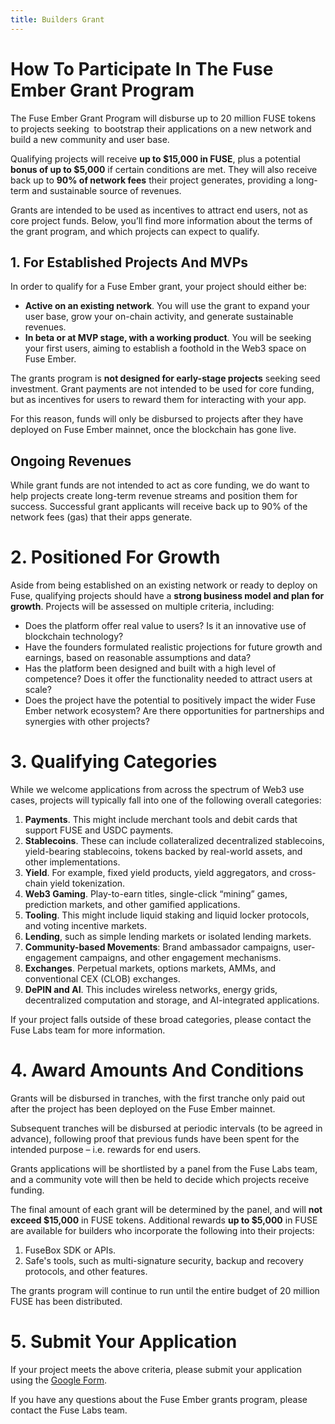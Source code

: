 ```yaml
---
title: Builders Grant
---
```


# How To Participate In The Fuse Ember Grant Program

The Fuse Ember Grant Program will disburse up to 20 million FUSE tokens to projects seeking  to bootstrap their applications on a new network and build a new community and user base.

Qualifying projects will receive **up to $15,000 in FUSE**, plus a potential **bonus of up to $5,000** if certain conditions are met. They will also receive back up to **90% of network fees** their project generates, providing a long-term and sustainable source of revenues.

Grants are intended to be used as incentives to attract end users, not as core project funds. Below, you’ll find more information about the terms of the grant program, and which projects can expect to qualify.

## 1. For Established Projects And MVPs

In order to qualify for a Fuse Ember grant, your project should either be:

* **Active on an existing network**. You will use the grant to expand your user base, grow your on-chain activity, and generate sustainable revenues.
* **In beta or at MVP stage, with a working product**. You will be seeking your first users, aiming to establish a foothold in the Web3 space on Fuse Ember.

The grants program is **not designed for early-stage projects** seeking seed investment. Grant payments are not intended to be used for core funding, but as incentives for users to reward them for interacting with your app.

For this reason, funds will only be disbursed to projects after they have deployed on Fuse Ember mainnet, once the blockchain has gone live.

## Ongoing Revenues

While grant funds are not intended to act as core funding, we do want to help projects create long-term revenue streams and position them for success. Successful grant applicants will receive back up to 90% of the network fees (gas) that their apps generate.

# 2. Positioned For Growth

Aside from being established on an existing network or ready to deploy on Fuse, qualifying projects should have a **strong business model and plan for growth**. Projects will be assessed on multiple criteria, including:

* Does the platform offer real value to users? Is it an innovative use of blockchain technology?
* Have the founders formulated realistic projections for future growth and earnings, based on reasonable assumptions and data?
* Has the platform been designed and built with a high level of competence? Does it offer the functionality needed to attract users at scale?
* Does the project have the potential to positively impact the wider Fuse Ember network ecosystem? Are there opportunities for partnerships and synergies with other projects?

# 3. Qualifying Categories

While we welcome applications from across the spectrum of Web3 use cases, projects will typically fall into one of the following overall categories:

1. **Payments**. This might include merchant tools and debit cards that support FUSE and USDC payments.
2. **Stablecoins**. These can include collateralized decentralized stablecoins, yield-bearing stablecoins, tokens backed by real-world assets, and other implementations.
3. **Yield**. For example, fixed yield products, yield aggregators, and cross-chain yield tokenization.
4. **Web3 Gaming**. Play-to-earn titles, single-click “mining” games, prediction markets, and other gamified applications.
5. **Tooling**. This might include liquid staking and liquid locker protocols, and voting incentive markets.
6. **Lending**, such as simple lending markets or isolated lending markets.
7. **Community-based Movements**: Brand ambassador campaigns, user-engagement campaigns, and other engagement mechanisms.
8. **Exchanges**. Perpetual markets, options markets, AMMs, and conventional CEX (CLOB) exchanges.
9. **DePIN and AI**. This includes wireless networks, energy grids, decentralized computation and storage, and AI-integrated applications.

If your project falls outside of these broad categories, please contact the Fuse Labs team for more information.

# 4. Award Amounts And Conditions

Grants will be disbursed in tranches, with the first tranche only paid out after the project has been deployed on the Fuse Ember mainnet.

Subsequent tranches will be disbursed at periodic intervals (to be agreed in advance), following proof that previous funds have been spent for the intended purpose – i.e. rewards for end users.

Grants applications will be shortlisted by a panel from the Fuse Labs team, and a community vote will then be held to decide which projects receive funding. 

The final amount of each grant will be determined by the panel, and will **not exceed $15,000** in FUSE tokens. Additional rewards **up to $5,000** in FUSE are available for builders who incorporate the following into their projects:

1. FuseBox SDK or APIs.
2. Safe's tools, such as multi-signature security, backup and recovery protocols, and other features.

The grants program will continue to run until the entire budget of 20 million FUSE has been distributed.

# 5. Submit Your Application

If your project meets the above criteria, please submit your application using the [Google Form](https://docs.google.com/forms/d/e/1FAIpQLServsLcjBhksX0bGXsE9jwf8qixP4HlKq2jEiJmwEjFxPxX8w/viewform).

If you have any questions about the Fuse Ember grants program, please contact the Fuse Labs team.
